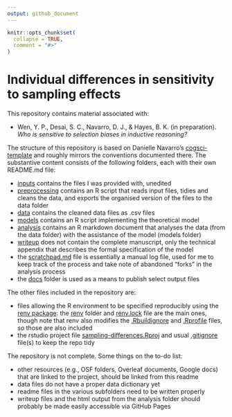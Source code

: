 ```yaml
---
output: github_document
---
```


<!-- README.md is generated from README.Rmd. Please edit that file -->

```r
knitr::opts_chunk$set(
  collapse = TRUE,
  comment = "#>"
)
```
# Individual differences in sensitivity to sampling effects

<!-- badges: start -->
<!-- badges: end -->

This repository contains material associated with:

- Wen, Y. P., Desai, S. C., Navarro, D. J., & Hayes, B. K. (in preparation).
  *Who is sensitive to selection biases in inductive reasoning?*

The structure of this repository is based on Danielle Navarro's 
[cogsci-template](https://github.com/djnavarro/cogsci-template) and roughly 
mirrors the conventions documented there. The substantive content consists of
the following folders, each with their own README.md file:

- [inputs](./inputs) contains the files I was provided with, unedited
- [preprocessing](./preprocessing) contains an R script that reads input files,
  tidies and cleans the data, and exports the organised version of the files to
  the data folder
- [data](./data) contains the cleaned data files as .csv files
- [models](./models) contains an R script implementing the theoretical model
- [analysis](./analysis) contains an R markdown document that analyses the data
  (from the data folder) with the assistance of the model (models folder) 
- [writeup](./writeup) does not contain the complete manuscript, only the 
  technical appendix that describes the formal specification of the model
- the [scratchpad.md](./scratchpad.md) file is essentially a manual log file, used for me to keep track of the process and take note of abandoned "forks" in the analysis process
- the [docs](./docs) folder is used as a means to publish select output files

The other files included in the repository are:

- files allowing the R environment to be specified reproducibly using the   
  [renv package](https://rstudio.github.io/renv/): the [renv](./renv) folder 
  and [renv.lock](./renv.lock) file are the main ones, though note that renv 
  also modifies the [.Rbuildignore](./.Rbuildignore) and 
  [.Rprofile](./.Rprofile) files, so those are also included
- the rstudio project file [sampling-differences.Rproj](./sampling-differences.Rproj) 
  and usual [.gitignore](./.gitignore) file(s) to keep the repo tidy

The repository is not complete. Some things on the to-do list:
  
- other resources (e.g., OSF folders, Overleaf documents, Google docs)
that are linked to the project, should be linked from this readme
- data files do not have a proper data dictionary yet
- readme files in the various subfolders need to be written properly
- writeup files and the html output from the analysis folder should probably
  be made easily accessible via GitHub Pages 
  
  

